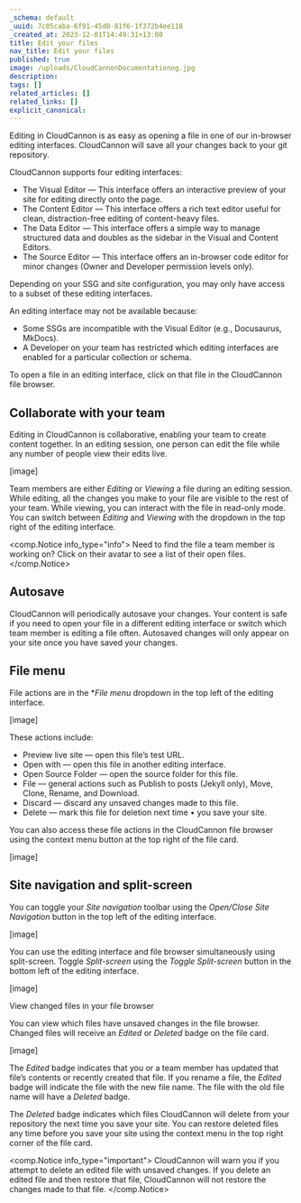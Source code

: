 ```yaml
---
_schema: default
_uuid: 7c05caba-6f91-45d0-81f6-1f372b4ee118
_created_at: 2023-12-01T14:49:31+13:00
title: Edit your files
nav_title: Edit your files
published: true
image: /uploads/CloudCannonDocumentationog.jpg
description:
tags: []
related_articles: []
related_links: []
explicit_canonical:
---
```

Editing in CloudCannon is as easy as opening a file in one of our in-browser editing interfaces. CloudCannon will save all your changes back to your git repository.

CloudCannon supports four editing interfaces:

* The Visual Editor — This interface offers an interactive preview of your site for editing directly onto the page.
* The Content Editor — This interface offers a rich text editor useful for clean, distraction-free editing of content-heavy files.
* The Data Editor — This interface offers a simple way to manage structured data and doubles as the sidebar in the Visual and Content Editors.
* The Source Editor — This interface offers an in-browser code editor for minor changes (Owner and Developer permission levels only).

Depending on your SSG and site configuration, you may only have access to a subset of these editing interfaces.

An editing interface may not be available because:

* Some SSGs are incompatible with the Visual Editor (e.g., Docusaurus, MkDocs).
* A Developer on your team has restricted which editing interfaces are enabled for a particular collection or schema.

To open a file in an editing interface, click on that file in the CloudCannon file browser.

## Collaborate with your team

Editing in CloudCannon is collaborative, enabling your team to create content together. In an editing session, one person can edit the file while any number of people view their edits live.

\[image\]

Team members are either *Editing* or *Viewing* a file during an editing session. While editing, all the changes you make to your file are visible to the rest of your team. While viewing, you can interact with the file in read-only mode. You can switch between *Editing* and *Viewing* with the dropdown in the top right of the editing interface.

<comp.Notice info_type="info">
  Need to find the file a team member is working on? Click on their avatar to see a list of their open files.
</comp.Notice>

## Autosave

CloudCannon will periodically autosave your changes. Your content is safe if you need to open your file in a different editing interface or switch which team member is editing a file often. Autosaved changes will only appear on your site once you have saved your changes.

## File menu

File actions are in the \**File menu* dropdown in the top left of the editing interface.

\[image\]

These actions include:

* Preview live site — open this file’s test URL.
* Open with — open this file in another editing interface.
* Open Source Folder — open the source folder for this file.
* File — general actions such as Publish to posts (Jekyll only), Move, Clone, Rename, and Download.
* Discard — discard any unsaved changes made to this file.
* Delete — mark this file for deletion next time • you save your site.

You can also access these file actions in the CloudCannon file browser using the context menu button at the top right of the file card.

\[image\]

## Site navigation and split-screen

You can toggle your *Site navigation* toolbar using the *Open/Close Site Navigation* button in the top left of the editing interface.

\[image\]

You can use the editing interface and file browser simultaneously using split-screen. Toggle *Split-screen* using the *Toggle Split-screen* button in the bottom left of the editing interface.

\[image\]

View changed files in your file browser

You can view which files have unsaved changes in the file browser. Changed files will receive an *Edited* or *Deleted* badge on the file card.

\[image\]

The *Edited* badge indicates that you or a team member has updated that file’s contents or recently created that file. If you rename a file, the *Edited* badge will indicate the file with the new file name. The file with the old file name will have a *Deleted* badge.

The *Deleted* badge indicates which files CloudCannon will delete from your repository the next time you save your site. You can restore deleted files any time before you save your site using the context menu in the top right corner of the file card.

<comp.Notice info_type="important">
  CloudCannon will warn you if you attempt to delete an edited file with unsaved changes. If you delete an edited file and then restore that file, CloudCannon will not restore the changes made to that file.
</comp.Notice>